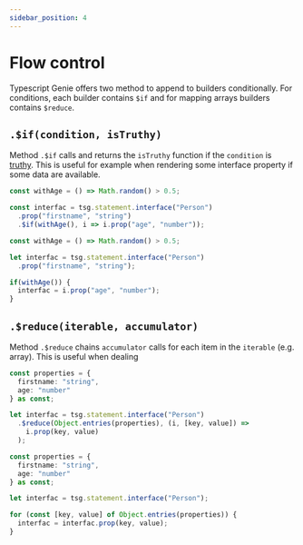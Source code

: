 ```yaml
---
sidebar_position: 4
---
```



# Flow control

Typescript Genie offers two method to append to builders conditionally. For conditions, each builder contains `$if` and for mapping arrays builders contains `$reduce`.

## `.$if(condition, isTruthy)`

Method `.$if` calls and returns the `isTruthy` function if the `condition` is [truthy](https://developer.mozilla.org/en-US/docs/Glossary/Truthy). This is useful for example when rendering some interface property if some data are available.

<Tabs>
<TabItem value="with" label="With $if">

```ts
const withAge = () => Math.random() > 0.5;

const interfac = tsg.statement.interface("Person")
  .prop("firstname", "string")
  .$if(withAge(), i => i.prop("age", "number"));
```


</TabItem>
<TabItem value="without" label="Without $if">

```ts
const withAge = () => Math.random() > 0.5;

let interfac = tsg.statement.interface("Person")
  .prop("firstname", "string");

if(withAge()) {
  interfac = i.prop("age", "number");
}
```

</TabItem>
</Tabs>


## `.$reduce(iterable, accumulator)`

Method `.$reduce` chains `accumulator` calls for each item in the `iterable` (e.g. array). This is useful when dealing 

<Tabs>
<TabItem value="with" label="With $reduce">

```ts
const properties = {
  firstname: "string",
  age: "number"
} as const;

let interfac = tsg.statement.interface("Person")
  .$reduce(Object.entries(properties), (i, [key, value]) =>
    i.prop(key, value)
  );
```

</TabItem>
<TabItem value="without" label="Without $reduce">

```ts
const properties = {
  firstname: "string",
  age: "number"
} as const;

let interfac = tsg.statement.interface("Person");

for (const [key, value] of Object.entries(properties)) {
  interfac = interfac.prop(key, value);
}
```

</TabItem>
</Tabs>
